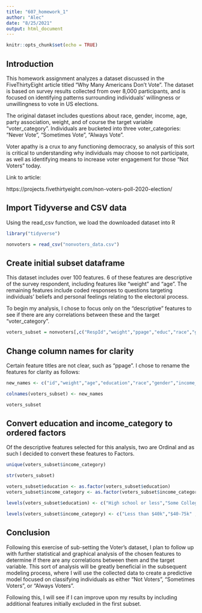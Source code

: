 ```yaml
---
title: "607_homework_1"
author: "Alec"
date: "8/25/2021"
output: html_document
---
```


```r
knitr::opts_chunk$set(echo = TRUE)
```

## Introduction

This homework assignment analyzes a dataset discussed in the FiveThirtyEight article titled "Why Many Americans Don't Vote". The dataset is based on survey results collected from over 8,000 participants, and is focused on identifying patterns surrounding individuals' willingness or unwillingness to vote in US elections.

The original dataset includes questions about race, gender, income, age, party association, weight, and of course the target variable "voter_category". Individuals are bucketed into three voter_categories: "Never Vote", "Sometimes Vote", "Always Vote".

Voter apathy is a crux to any functioning democracy, so analysis of this sort is critical to understanding why individuals may choose to not participate, as well as identifying means to increase voter engagement for those "Not Voters" today.

Link to article: 

https://projects.fivethirtyeight.com/non-voters-poll-2020-election/

## Import Tidyverse and CSV data

Using the read_csv function, we load the downloaded dataset into R

```r
library("tidyverse")

nonvoters = read_csv("nonvoters_data.csv")

```

## Create initial subset dataframe

This dataset includes over 100 features. 6 of these features are descriptive of the survey respondent, including features like "weight" and "age". The remaining features include coded responses to questions targeting individuals' beliefs and personal feelings relating to the electoral process.

To begin my analysis, I chose to focus only on the "descriptive" features to see if there are any correlations between these and the target "voter_category".

```r

voters_subset = nonvoters[,c("RespId","weight","ppage","educ","race","gender","income_cat","voter_category")]
```


## Change column names for clarity

Certain feature titles are not clear, such as "ppage". I chose to rename the features for clarity as follows:

```r

new_names <- c("id","weight","age","education","race","gender","income_category","voter_category")

colnames(voters_subset) <- new_names

voters_subset

```
## Convert education and income_category to ordered factors

Of the descriptive features selected for this analysis, two are Ordinal and as such I decided to convert these features to Factors.

```r

unique(voters_subset$income_category)

str(voters_subset)

voters_subset$education <- as.factor(voters_subset$education)
voters_subset$income_category <- as.factor(voters_subset$income_category)

levels(voters_subset$education) <- c("High school or less","Some College","College")

levels(voters_subset$income_category) <- c("Less than $40k","$40-75k" ,"$75-125k","$125k or more")
```

## Conclusion

Following this exercise of sub-setting the Voter's dataset, I plan to follow up with further statistical and graphical analysis of the chosen features to determine if there are any correlations between them and the target variable. This sort of analysis will be greatly beneficial in the subsequent modeling process, where I will use the collected data to create a predictive model focused on classifying individuals as either "Not Voters", "Sometimes Voters", or "Always Voters".

Following this, I will see if I can improve upon my results by including additional features initially excluded in the first subset.

